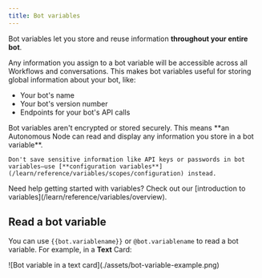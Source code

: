 ```yaml
---
title: Bot variables
---
```


Bot variables let you store and reuse information **throughout your entire bot**.

Any information you assign to a bot variable will be accessible across all Workflows and conversations. This makes bot variables useful for storing global information about your bot, like:

- Your bot's name
- Your bot's version number
- Endpoints for your bot's API calls

<Warning>
    Bot variables aren't encrypted or stored securely. This means **an Autonomous Node can read and display any information you store in a bot variable**.

    Don't save sensitive information like API keys or passwords in bot variables—use [**configuration variables**](/learn/reference/variables/scopes/configuration) instead.
</Warning>

<Tip>
    Need help getting started with variables? Check out our [introduction to variables](/learn/reference/variables/overview).
</Tip>

## Read a bot variable

You can use `{{bot.variablename}}` or `@bot.variablename` to read a bot variable. For example, in a **Text** Card:

<Frame>
![Bot variable in a text card](./assets/bot-variable-example.png)
</Frame>
